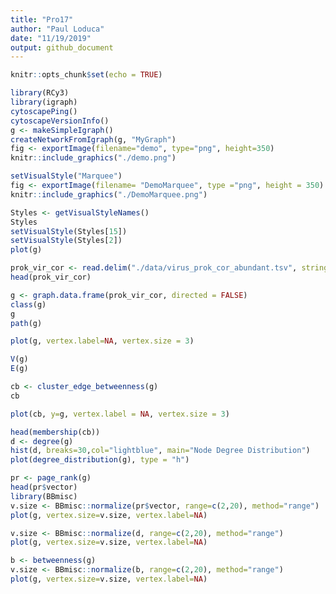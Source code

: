 ```yaml
---
title: "Pro17"
author: "Paul Loduca"
date: "11/19/2019"
output: github_document
---
```


```r
knitr::opts_chunk$set(echo = TRUE)
```

```r
library(RCy3)
library(igraph)
cytoscapePing()
cytoscapeVersionInfo()
g <- makeSimpleIgraph()
createNetworkFromIgraph(g, "MyGraph")
fig <- exportImage(filename="demo", type="png", height=350)
knitr::include_graphics("./demo.png")
```
```r
setVisualStyle("Marquee")
fig <- exportImage(filename= "DemoMarquee", type ="png", height = 350)
knitr::include_graphics("./DemoMarquee.png")
```

```r
Styles <- getVisualStyleNames()
Styles
setVisualStyle(Styles[15])
setVisualStyle(Styles[2])
plot(g)
```
```r
prok_vir_cor <- read.delim("./data/virus_prok_cor_abundant.tsv", stringsAsFactors = FALSE)
head(prok_vir_cor)
```

```r
g <- graph.data.frame(prok_vir_cor, directed = FALSE)
class(g)
g
path(g)
```

```r
plot(g, vertex.label=NA, vertex.size = 3)
```

```r
V(g)
E(g)
```

```r
cb <- cluster_edge_betweenness(g)
cb
```

```r
plot(cb, y=g, vertex.label = NA, vertex.size = 3)
```

```r
head(membership(cb))
d <- degree(g)
hist(d, breaks=30,col="lightblue", main="Node Degree Distribution")
plot(degree_distribution(g), type = "h")
```

```r
pr <- page_rank(g)
head(pr$vector)
library(BBmisc)
v.size <- BBmisc::normalize(pr$vector, range=c(2,20), method="range")
plot(g, vertex.size=v.size, vertex.label=NA)
```
```r
v.size <- BBmisc::normalize(d, range=c(2,20), method="range")
plot(g, vertex.size=v.size, vertex.label=NA)
```
```r
b <- betweenness(g)
v.size <- BBmisc::normalize(b, range=c(2,20), method="range")
plot(g, vertex.size=v.size, vertex.label=NA)
```
